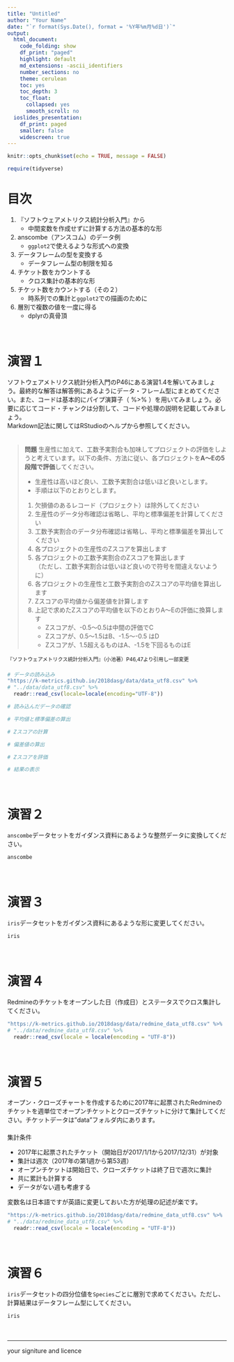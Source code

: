 ```yaml
---
title: "Untitled"
author: "Your Name"
date: "`r format(Sys.Date(), format = '%Y年%m月%d日')`"
output:
  html_document:
    code_folding: show
    df_print: "paged"
    highlight: default
    md_extensions: -ascii_identifiers
    number_sections: no
    theme: cerulean
    toc: yes
    toc_depth: 3
    toc_float:
      collapsed: yes
      smooth_scroll: no
  ioslides_presentation:
    df_print: paged
    smaller: false
    widescreen: true
---
```


```r
knitr::opts_chunk$set(echo = TRUE, message = FALSE)

require(tidyverse)
```

# 目次

1. 『ソフトウェアメトリクス統計分析入門』から
    * 中間変数を作成せずに計算する方法の基本的な形
1. anscombe（アンスコム）のデータ例
    * `ggplot2`で使えるような形式への変換
1. データフレームの型を変換する
    * データフレーム型の制限を知る
1. チケット数をカウントする
    * クロス集計の基本的な形
1. チケット数をカウントする（その２）
    * 時系列での集計と`ggplot2`での描画のために
1. 層別で複数の値を一度に得る
    * dplyrの真骨頂

　  

# 演習１
ソフトウェアメトリクス統計分析入門のP46にある演習1.4を解いてみましょう。最終的な解答は解答例にあるようにデータ・フレーム型にまとめてください。また、コードは基本的にパイプ演算子（ %>% ）を用いてみましょう。必要に応じてコード・チャンクは分割して、コードや処理の説明を記載してみましょう。  
Markdown記法に関してはRStudioのヘルプから参照してください。  
　  

> **問題**
> 生産性に加えて、工数予実割合も加味してプロジェクトの評価をしようと考えています。以下の条件、方法に従い、各プロジェクトを**A～Eの5段階で評価**してください。  
>   
> * 生産性は高いほど良い、工数予実割合は低いほど良いとします。
> * 手順は以下のとおりとします。
> 
> 1. 欠損値のあるレコード（プロジェクト）は除外してください
> 1. 生産性のデータ分布確認は省略し、平均と標準偏差を計算してください
> 1. 工数予実割合のデータ分布確認は省略し、平均と標準偏差を算出してください
> 1. 各プロジェクトの生産性のZスコアを算出します
> 1. 各プロジェクトの工数予実割合のZスコアを算出します	
>    （ただし、工数予実割合は低いほど良いので符号を間違えないように）
> 1. 各プロジェクトの生産性と工数予実割合のZスコアの平均値を算出します
> 1. Zスコアの平均値から偏差値を計算します
> 1. 上記で求めたZスコアの平均値を以下のとおりA～Eの評価に換算します
>     + Zスコアが、-0.5～0.5は中間の評価でC
>     + Zスコアが、0.5～1.5はB、-1.5～-0.5 はD
>     + Zスコアが、1.5超えるものはA、-1.5を下回るものはE

^『ソフトウェアメトリクス統計分析入門』（小池著）P46,47より引用し一部変更^
　  

```r
# データの読み込み
"https://k-metrics.github.io/2018dasg/data/data_utf8.csv" %>%
# "../data/data_utf8.csv" %>% 
  readr::read_csv(locale=locale(encoding="UTF-8"))

# 読み込んだデータの確認

# 平均値と標準偏差の算出

# Zスコアの計算

# 偏差値の算出

# Zスコアを評価

# 結果の表示

```

　  

# 演習２
`anscombe`データセットをガイダンス資料にあるような整然データに変換してください。  

```r
anscombe

```

　  

# 演習３
`iris`データセットをガイダンス資料にあるような形に変更してください。 

```r
iris

```

　  

# 演習４
Redmineのチケットをオープンした日（作成日）とステータスでクロス集計してください。  

```r
"https://k-metrics.github.io/2018dasg/data/redmine_data_utf8.csv" %>%
# "../data/redmine_data_utf8.csv" %>% 
  readr::read_csv(locale = locale(encoding = "UTF-8"))

```

　  

# 演習５
オープン・クローズチャートを作成するために2017年に起票されたRedmineのチケットを週単位でオープンチケットとクローズチケットに分けて集計してください。チケットデータは"data"フォルダ内にあります。    
　  
集計条件

* 2017年に起票されたチケット（開始日が2017/1/1から2017/12/31）が対象
* 集計は週次（2017年の第1週から第53週）
* オープンチケットは開始日で、クローズチケットは終了日で週次に集計  
* 共に累計も計算する
* データがない週も考慮する

変数名は日本語ですが英語に変更しておいた方が処理の記述が楽です。

```r
"https://k-metrics.github.io/2018dasg/data/redmine_data_utf8.csv" %>% 
# "../data/redmine_data_utf8.csv" %>% 
  readr::read_csv(locale = locale(encoding = "UTF-8"))

```

　  

# 演習６
`iris`データセットの四分位値を`Species`ごとに層別で求めてください。ただし、計算結果はデータフレーム型にしてください。

```r
iris

```

　  

---

your signiture and licence